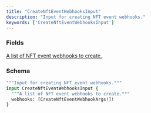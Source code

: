 ```yaml
---
title: "CreateNftEventWebhooksInput"
description: "Input for creating NFT event webhooks."
keywords: ['CreateNftEventWebhooksInput']
---
```


### Fields

<a href="/api-reference/types/createnfteventwebhookargs">
  <ResponseField name="webhooks" type="[CreateNftEventWebhookArgs!]!" required>
    A list of NFT event webhooks to create.
  </ResponseField>
</a>

### Schema


```graphql 
"""Input for creating NFT event webhooks."""
input CreateNftEventWebhooksInput {
  """A list of NFT event webhooks to create."""
  webhooks: [CreateNftEventWebhookArgs!]!
}
```
